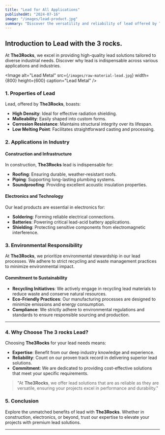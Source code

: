 ```yaml
---
title: "Lead for All Applications"
publishedAt: "2024-07-16"
image: "/images/lead-product.jpg"
summary: "Discover the versatility and reliability of lead offered by The 3 rocks. Learn how our expertise in lead can benefit your projects and applications."
---
```


## Introduction to Lead with the 3 rocks.

At **The<span className='text-teal-400'>3</span>Rocks**, we excel in providing high-quality lead solutions tailored to diverse industrial needs. Discover why lead is indispensable across various applications and industries.

<Image
  alt="Lead Metal"
  src={`/images/raw-material-lead.jpg`}
  width={800}
  height={600}
  caption="Lead Metal"
/>

### 1. Properties of Lead

Lead, offered by **The<span className='text-teal-400'>3</span>Rocks**, boasts:

- **High Density**: Ideal for effective radiation shielding.
- **Malleability**: Easily shaped into custom forms.
- **Corrosion Resistance**: Maintains structural integrity over its lifespan.
- **Low Melting Point**: Facilitates straightforward casting and processing.

### 2. Applications in Industry

#### Construction and Infrastructure

In construction, **The<span className='text-teal-400'>3</span>Rocks** lead is indispensable for:

- **Roofing**: Ensuring durable, weather-resistant roofs.
- **Piping**: Supporting long-lasting plumbing systems.
- **Soundproofing**: Providing excellent acoustic insulation properties.

#### Electronics and Technology

Our lead products are essential in electronics for:

- **Soldering**: Forming reliable electrical connections.
- **Batteries**: Powering critical lead-acid battery applications.
- **Shielding**: Protecting sensitive components from electromagnetic interference.

### 3. Environmental Responsibility

At **The<span className='text-teal-400'>3</span>Rocks**, we prioritize environmental stewardship in our lead processes. We adhere to strict recycling and waste management practices to minimize environmental impact.

#### Commitment to Sustainability

- **Recycling Initiatives**: We actively engage in recycling lead materials to reduce waste and conserve natural resources.
- **Eco-Friendly Practices**: Our manufacturing processes are designed to minimize emissions and energy consumption.
- **Compliance**: We strictly adhere to environmental regulations and standards to ensure responsible sourcing and production.

---

### 4. Why Choose The 3 rocks Lead?

Choosing **The<span className='text-teal-400'>3</span>Rocks** for your lead needs means:

- **Expertise**: Benefit from our deep industry knowledge and experience.
- **Reliability**: Count on our proven track record in delivering superior lead solutions.
- **Commitment**: We are dedicated to providing cost-effective solutions that meet your specific requirements.

> "At **The<span className='text-teal-400'>3</span>Rocks**, we offer lead solutions that are as reliable as they are versatile, ensuring your projects excel in performance and durability."

### 5. Conclusion

Explore the unmatched benefits of lead with **The<span className='text-teal-400'>3</span>Rocks**. Whether in construction, electronics, or beyond, trust our expertise to elevate your projects with premium lead solutions.

---
